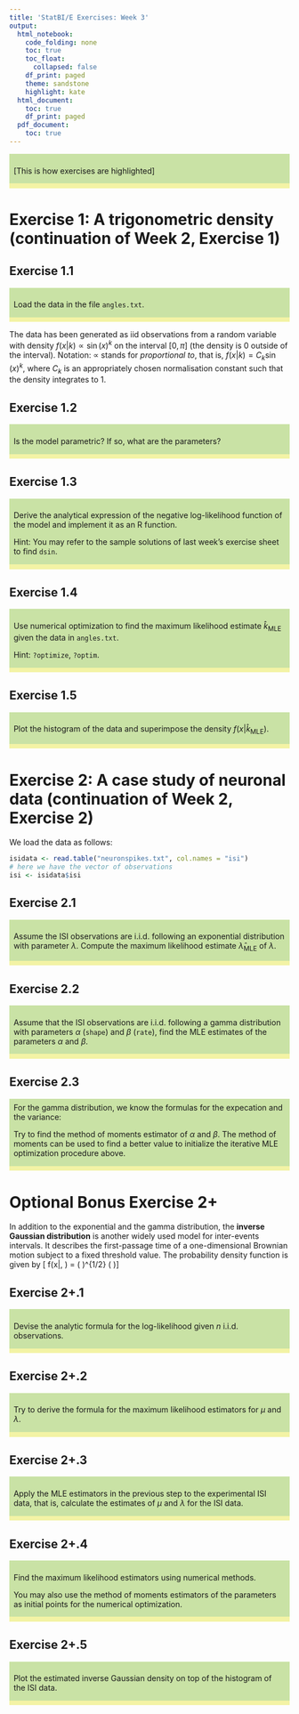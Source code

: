 ```yaml
---
title: 'StatBI/E Exercises: Week 3'
output:
  html_notebook:
    code_folding: none
    toc: true
    toc_float:
      collapsed: false
    df_print: paged
    theme: sandstone
    highlight: kate
  html_document:
    toc: true
    df_print: paged
  pdf_document:
    toc: true
---
```

<style>
.exercise{background-color:#c9e2a5;padding:1ex 1ex .1ex 1ex;}
.answer{background-color:#f3f3a5;padding:1ex 1ex .1ex 1ex;}
</style>
::: exercise :::
[This is how exercises are highlighted]
:::
::: answer :::

:::
</small>




# Exercise 1: A trigonometric density  (continuation of Week 2, Exercise 1)

## Exercise 1.1

::: exercise :::
Load the data in the file `angles.txt`.
:::

::: answer :::

:::

The data has been generated as iid observations
from a random variable with density
$f(x|k) \propto \sin(x)^k$
on the interval $[0, \pi]$
(the density is $0$ outside of the interval).
Notation: $\propto$ stands for
_proportional to_, that is,
$f(x|k) = C_k \sin(x)^k$,
where $C_k$ is
an appropriately chosen normalisation constant
such that the density integrates to $1$.

## Exercise 1.2

::: exercise :::
Is the model parametric?
If so, what are the parameters?
:::

::: answer :::

:::

## Exercise 1.3

::: exercise :::
Derive the analytical expression
of the negative log-likelihood function
of the model and implement it as an R function.

Hint: You may refer to the sample solutions
of last week's exercise sheet to find `dsin`.
:::

::: answer :::

:::

## Exercise 1.4

::: exercise :::
Use numerical optimization
to find the maximum likelihood estimate
$\hat{k}_\text{MLE}$
given the data in `angles.txt`.

Hint: `?optimize`, `?optim`.
:::

::: answer :::

:::

## Exercise 1.5

::: exercise :::
Plot the histogram of the data
and superimpose the density
$f(x|\hat{k}_\text{MLE})$.
:::

::: answer :::

:::





# Exercise 2: A case study of neuronal data (continuation of Week 2, Exercise 2)


We load the data as follows:
``` r
isidata <- read.table("neuronspikes.txt", col.names = "isi")
# here we have the vector of observations
isi <- isidata$isi
```

## Exercise 2.1 

::: exercise :::
Assume the ISI observations are i.i.d.
following an exponential distribution with parameter $\lambda$.
Compute the maximum likelihood estimate
$\hat{\lambda}_\text{MLE}$ of $\lambda$. 
:::

::: answer :::

:::

## Exercise 2.2 

::: exercise :::
Assume that the ISI observations are i.i.d. 
following a gamma distribution
with parameters $\alpha$ (`shape`)
and $\beta$ (`rate`),
find the MLE estimates of the parameters
$\alpha$ and $\beta$. 
:::


::: answer :::

:::


## Exercise 2.3 


::: exercise :::
For the gamma distribution,
we know the formulas for the expecation
and the variance:
\begin{aligned}
\mathbb{E}(X) &= \frac{\alpha}{\beta} \\
\mathbb{V}(X) &= \frac{\alpha}{\beta^2}
\end{aligned}
Try to find the method of moments estimator of $\alpha$ and $\beta$. 
The method of moments can be used to 
find a better value to initialize the
iterative MLE optimization procedure above.
:::


::: answer :::

:::


# Optional Bonus Exercise 2+

In addition to the exponential and the gamma distribution,
the __inverse  Gaussian distribution__
is another widely used model
for inter-events intervals.
It describes the first-passage time of a one-dimensional Brownian motion subject
to a fixed threshold value. 
The probability density function is given by
\[ f(x|\mu, \lambda) = \left( \frac{\lambda}{2\pi x^3} \right)^{1/2} 
\exp\left( \frac{-\lambda(x-\mu)^2}{2\mu^2x} \right)\]

## Exercise 2+.1

::: exercise :::
Devise the analytic formula for the
log-likelihood given $n$ i.i.d. observations.
:::


::: answer :::

:::



## Exercise 2+.2

::: exercise :::
Try to derive the formula for the maximum likelihood estimators
for $\mu$ and $\lambda$.
:::



::: answer :::

:::


## Exercise 2+.3 

::: exercise :::
Apply the MLE estimators in the previous step to the experimental
ISI data, 
that is,
calculate the estimates
of $\mu$ and $\lambda$ for the ISI data. 
:::

::: answer :::

:::


## Exercise 2+.4 

::: exercise :::
Find the maximum likelihood estimators using numerical methods. 

You may also use the method of moments estimators of the parameters
as initial points for the numerical optimization. 
:::


::: answer :::

:::

## Exercise 2+.5

::: exercise :::
Plot the 
estimated inverse Gaussian density
on top of the
histogram of the ISI data.
:::



::: answer :::

:::
